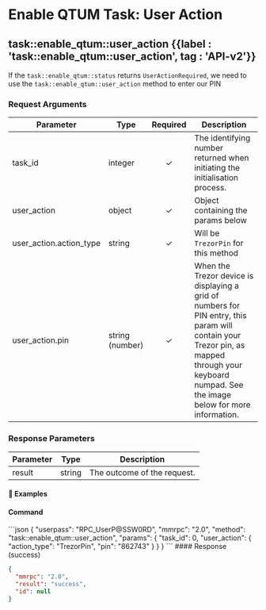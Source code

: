 

# Enable QTUM Task: User Action

## task::enable\_qtum::user\_action {{label : 'task::enable_qtum::user_action', tag : 'API-v2'}}

If the `task::enable_qtum::status` returns `UserActionRequired`, we need to use the `task::enable_qtum::user_action` method to enter our PIN

### Request Arguments

| Parameter                 | Type            | Required | Description                                                                                                                                                                                      |
| ------------------------- | --------------- | :------: | ------------------------------------------------------------------------------------------------------------------------------------------------------------------------------------------------ |
| task\_id                  | integer         |     ✓    | The identifying number returned when initiating the initialisation process.                                                                                                                      |
| user\_action              | object          |     ✓    | Object containing the params below                                                                                                                                                               |
| user\_action.action\_type | string          |     ✓    | Will be `TrezorPin` for this method                                                                                                                                                              |
| user\_action.pin          | string (number) |     ✓    | When the Trezor device is displaying a grid of numbers for PIN entry, this param will contain your Trezor pin, as mapped through your keyboard numpad. See the image below for more information. |

<OptimizedImage src={trezorpin} classNaming="w-full" alt="Trezor Pin" />

### Response Parameters

| Parameter | Type   | Description                 |
| --------- | ------ | --------------------------- |
| result    | string | The outcome of the request. |

#### 📌 Examples

#### Command

<CodeGroup title="task::enable_qtum::user_action" tag="POST" label="task::enable_qtum::user_action" mm2MethodDecorate="true">
  ```json
  {
    "userpass": "RPC_UserP@SSW0RD",
    "mmrpc": "2.0",
    "method": "task::enable_qtum::user_action",
    "params": {
      "task_id": 0,
      "user_action": {
        "action_type": "TrezorPin",
        "pin": "862743"
      }
    }
  }
  ```
</CodeGroup>

<CollapsibleSection expandedText="Hide Response" collapsedText="Show Response">
  #### Response (success)

  ```json
  {
    "mmrpc": "2.0",
    "result": "success",
    "id": null
  }
  ```
</CollapsibleSection>
